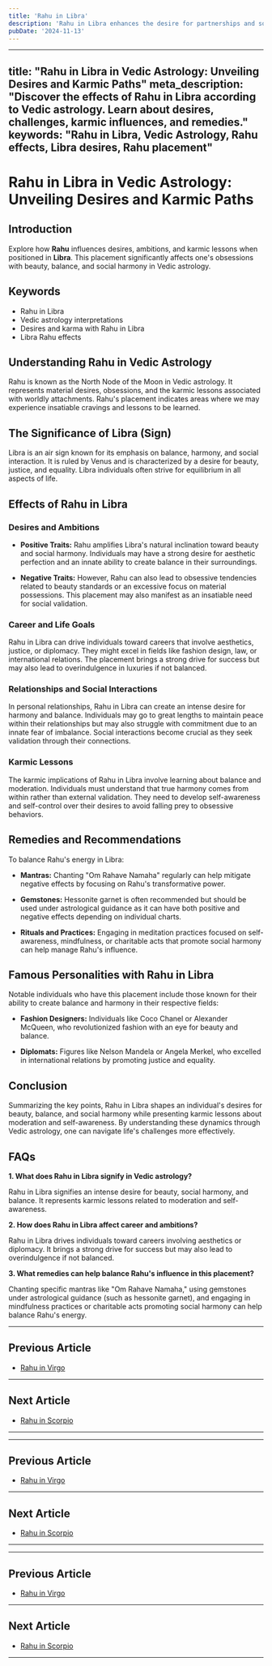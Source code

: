```yaml
---
title: 'Rahu in Libra'
description: 'Rahu in Libra enhances the desire for partnerships and social harmony. Individuals are diplomatic, persuasive, and seek balance, but may face challenges in decision-making or become overly dependent.'
pubDate: '2024-11-13'
---
```


--- 
title: "Rahu in Libra in Vedic Astrology: Unveiling Desires and Karmic Paths"
meta_description: "Discover the effects of Rahu in Libra according to Vedic astrology. Learn about desires, challenges, karmic influences, and remedies."
keywords: "Rahu in Libra, Vedic Astrology, Rahu effects, Libra desires, Rahu placement"
---

# Rahu in Libra in Vedic Astrology: Unveiling Desires and Karmic Paths

## Introduction

Explore how **Rahu** influences desires, ambitions, and karmic lessons when positioned in **Libra**. This placement significantly affects one's obsessions with beauty, balance, and social harmony in Vedic astrology.

## Keywords

- Rahu in Libra
- Vedic astrology interpretations
- Desires and karma with Rahu in Libra
- Libra Rahu effects

## Understanding Rahu in Vedic Astrology

Rahu is known as the North Node of the Moon in Vedic astrology. It represents material desires, obsessions, and the karmic lessons associated with worldly attachments. Rahu's placement indicates areas where we may experience insatiable cravings and lessons to be learned.

## The Significance of Libra (Sign)

Libra is an air sign known for its emphasis on balance, harmony, and social interaction. It is ruled by Venus and is characterized by a desire for beauty, justice, and equality. Libra individuals often strive for equilibrium in all aspects of life.

## Effects of Rahu in Libra

### Desires and Ambitions

- **Positive Traits:** Rahu amplifies Libra's natural inclination toward beauty and social harmony. Individuals may have a strong desire for aesthetic perfection and an innate ability to create balance in their surroundings.
  
- **Negative Traits:** However, Rahu can also lead to obsessive tendencies related to beauty standards or an excessive focus on material possessions. This placement may also manifest as an insatiable need for social validation.

### Career and Life Goals

Rahu in Libra can drive individuals toward careers that involve aesthetics, justice, or diplomacy. They might excel in fields like fashion design, law, or international relations. The placement brings a strong drive for success but may also lead to overindulgence in luxuries if not balanced.

### Relationships and Social Interactions

In personal relationships, Rahu in Libra can create an intense desire for harmony and balance. Individuals may go to great lengths to maintain peace within their relationships but may also struggle with commitment due to an innate fear of imbalance. Social interactions become crucial as they seek validation through their connections.

### Karmic Lessons

The karmic implications of Rahu in Libra involve learning about balance and moderation. Individuals must understand that true harmony comes from within rather than external validation. They need to develop self-awareness and self-control over their desires to avoid falling prey to obsessive behaviors.

## Remedies and Recommendations

To balance Rahu's energy in Libra:

- **Mantras:** Chanting "Om Rahave Namaha" regularly can help mitigate negative effects by focusing on Rahu's transformative power.
  
- **Gemstones:** Hessonite garnet is often recommended but should be used under astrological guidance as it can have both positive and negative effects depending on individual charts.
  
- **Rituals and Practices:** Engaging in meditation practices focused on self-awareness, mindfulness, or charitable acts that promote social harmony can help manage Rahu's influence.

## Famous Personalities with Rahu in Libra

Notable individuals who have this placement include those known for their ability to create balance and harmony in their respective fields:

- **Fashion Designers:** Individuals like Coco Chanel or Alexander McQueen, who revolutionized fashion with an eye for beauty and balance.
  
- **Diplomats:** Figures like Nelson Mandela or Angela Merkel, who excelled in international relations by promoting justice and equality.

## Conclusion

Summarizing the key points, Rahu in Libra shapes an individual's desires for beauty, balance, and social harmony while presenting karmic lessons about moderation and self-awareness. By understanding these dynamics through Vedic astrology, one can navigate life's challenges more effectively.

## FAQs

**1. What does Rahu in Libra signify in Vedic astrology?**

Rahu in Libra signifies an intense desire for beauty, social harmony, and balance. It represents karmic lessons related to moderation and self-awareness.

**2. How does Rahu in Libra affect career and ambitions?**

Rahu in Libra drives individuals toward careers involving aesthetics or diplomacy. It brings a strong drive for success but may also lead to overindulgence if not balanced.

**3. What remedies can help balance Rahu's influence in this placement?**

Chanting specific mantras like "Om Rahave Namaha," using gemstones under astrological guidance (such as hessonite garnet), and engaging in mindfulness practices or charitable acts promoting social harmony can help balance Rahu's energy.

---

## Previous Article
- [Rahu in Virgo](/blogs-md/0808_Rahu_in_Rashi/080806_Rahu_in_Virgo.mdx)

---

## Next Article
- [Rahu in Scorpio](/blogs-md/0808_Rahu_in_Rashi/080808_Rahu_in_Scorpio.mdx)

---
---

## Previous Article
- [Rahu in Virgo](080806_Rahu_in_Virgo.mdx)

---

## Next Article
- [Rahu in Scorpio](080808_Rahu_in_Scorpio.mdx)

---
---

## Previous Article
- [Rahu in Virgo](080806_Rahu_in_Virgo.mdx)

---

## Next Article
- [Rahu in Scorpio](080808_Rahu_in_Scorpio.mdx)

---
